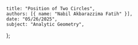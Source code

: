     title: "Position of Two Circles",
    authors: [{ name: "Nabil Akbarazzima Fatih" }],
    date: "05/26/2025",
    subject: "Analytic Geometry",
};